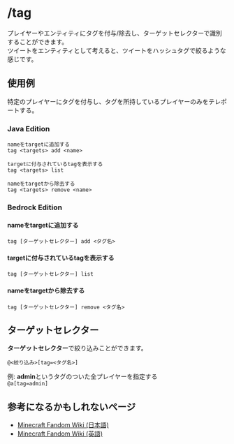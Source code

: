 # /tag
プレイヤーやエンティティにタグを付与/除去し、ターゲットセレクターで識別することができます。  
ツイートをエンティティとして考えると、ツイートをハッシュタグで絞るような感じです。

## 使用例
特定のプレイヤーにタグを付与し、タグを所持しているプレイヤーのみをテレポートする。

### Java Edition
```
nameをtargetに追加する
tag <targets> add <name>

targetに付与されているtagを表示する
tag <targets> list

nameをtargetから除去する
tag <targets> remove <name>
```

### Bedrock Edition
#### nameをtargetに追加する
```
tag [ターゲットセレクター] add <タグ名>
```
#### targetに付与されているtagを表示する
```
tag [ターゲットセレクター] list
```
#### nameをtargetから除去する
```
tag [ターゲットセレクター] remove <タグ名>
```

## ターゲットセレクター
**ターゲットセレクター**で絞り込みことができます。  
```
@<絞り込み>[tag=<タグ名>]
```
例: **admin**というタグのついた全プレイヤーを指定する  
`@a[tag=admin]`

## 参考になるかもしれないページ
 - [Minecraft Fandom Wiki (日本語)](https://minecraft.fandom.com/ja/wiki/%E3%82%B3%E3%83%9E%E3%83%B3%E3%83%89/tag)
 - [Minecraft Fandom Wiki (英語)](https://minecraft.fandom.com/wiki/Commands/tag)
